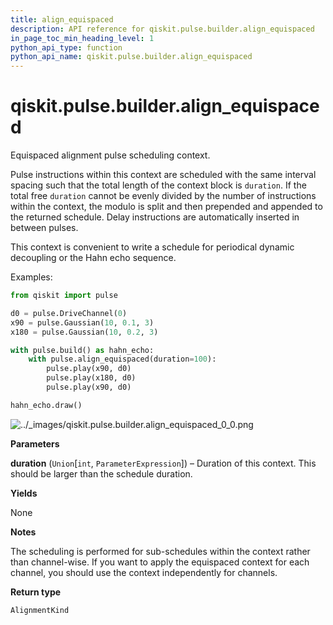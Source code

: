 ```yaml
---
title: align_equispaced
description: API reference for qiskit.pulse.builder.align_equispaced
in_page_toc_min_heading_level: 1
python_api_type: function
python_api_name: qiskit.pulse.builder.align_equispaced
---
```


<span id="qiskit-pulse-builder-align-equispaced" />

# qiskit.pulse.builder.align\_equispaced

<Function id="qiskit.pulse.builder.align_equispaced" isDedicatedPage={true} github="https://github.com/qiskit/qiskit/tree/stable/0.18/qiskit/pulse/builder.py" signature="align_equispaced(duration)">
  Equispaced alignment pulse scheduling context.

  Pulse instructions within this context are scheduled with the same interval spacing such that the total length of the context block is `duration`. If the total free `duration` cannot be evenly divided by the number of instructions within the context, the modulo is split and then prepended and appended to the returned schedule. Delay instructions are automatically inserted in between pulses.

  This context is convenient to write a schedule for periodical dynamic decoupling or the Hahn echo sequence.

  Examples:

  ```python
  from qiskit import pulse

  d0 = pulse.DriveChannel(0)
  x90 = pulse.Gaussian(10, 0.1, 3)
  x180 = pulse.Gaussian(10, 0.2, 3)

  with pulse.build() as hahn_echo:
      with pulse.align_equispaced(duration=100):
          pulse.play(x90, d0)
          pulse.play(x180, d0)
          pulse.play(x90, d0)

  hahn_echo.draw()
  ```

  ![../\_images/qiskit.pulse.builder.align\_equispaced\_0\_0.png](/images/api/qiskit/0.30/qiskit.pulse.builder.align_equispaced_0_0.png)

  **Parameters**

  **duration** (`Union`\[`int`, `ParameterExpression`]) – Duration of this context. This should be larger than the schedule duration.

  **Yields**

  None

  **Notes**

  The scheduling is performed for sub-schedules within the context rather than channel-wise. If you want to apply the equispaced context for each channel, you should use the context independently for channels.

  **Return type**

  `AlignmentKind`
</Function>


